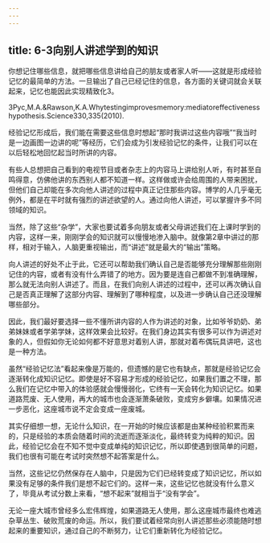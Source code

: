 ```yaml
---
---
---
```

title: 6-3向别人讲述学到的知识
---




你想记住哪些信息，就把哪些信息讲给自己的朋友或者家人听——这就是形成经验记忆的最简单的方法。一旦输出了自己已经记住的信息，各方面的关键词就会关联起来，记忆也能因此实现精致化3。

3Pyc,M.A.&Rawson,K.A.Whytestingimprovesmemory:mediatoreffectivenesshypothesis.Science330,335(2010).

经验记忆形成后，我们能在需要这些信息时想起“那时我讲过这些内容哦”“我当时是一边画图一边讲的呢”等经历，它们会成为引发经验记忆的条件，让我们可以在以后轻松地回忆起当时所讲的内容。

有些人总想把自己看到的电视节目或者杂志上的内容马上讲给别人听，有时甚至自鸣得意，仿佛他讲的东西别人都不知道一样。这样做或许会给周围的人带来困扰，但他们自己却能在多次向他人讲述的过程中真正记住那些内容。博学的人几乎毫无例外，都是在平时就有强烈的讲述欲望的人。通过向他人讲述，可以掌握许多不同领域的知识。

当然，除了这些“杂学”，大家也要试着多向朋友或者父母讲述我们在上课时学到的内容，这样一来，刚刚学会的知识就可以慢慢地渗入脑中。就像第2章中讲过的那样，相对于输入，人脑更重视输出，而“讲述”就是最大的“输出”策略。

向人讲述的好处不止于此，它还可以帮助我们确认自己是否能够充分理解那些刚刚记住的内容，或者有没有什么弄错了的地方。因为要是连自己都做不到准确理解，那么就无法向别人讲述了。而且，在我们向别人讲述的过程中，还可以再次确认自己是否真正理解了这部分内容、理解到了哪种程度，以及进一步确认自己还没理解哪些部分。

因此，我们最好要选择一些不懂所讲内容的人作为讲述的对象，比如爷爷奶奶、弟弟妹妹或者学弟学妹，这样效果会比较好。在我们身边其实有很多可以作为讲述对象的人，但假如你无论如何都不好意思对着别人讲，那就对着布偶玩具讲吧，这也是一种方法。

虽然“经验记忆法”看起来像是万能的，但遗憾的是它也有缺点，那就是经验记忆会逐渐转化成知识记忆。即使是好不容易才形成的经验记忆，如果我们置之不理，那么我们在记忆中带入的体验感就会慢慢弱化，它终有一天会转化为知识记忆。如果道路荒废、无人使用，再大的城市也会逐渐萧条破败，变成穷乡僻壤。如果情况进一步恶化，这座城市说不定会变成一座废城。

其实仔细想一想，无论什么知识，在一开始的时候应该都是由某种经验积累而来的，只是经验的本质会随着时间的流逝而逐渐淡化，最终转变为纯粹的知识。因此，经验记忆会在不知不觉中变成单纯的知识记忆，所以即使遇到很简单的问题，我们也很有可能在考试时突然想不起答案是什么。

当然，这些记忆仍然保存在人脑中，只是因为它们已经转变成了知识记忆，所以如果没有足够的条件我们是想不起它们的。这样一来，这些记忆也就没有什么意义了，毕竟从考试分数上来看，“想不起来”就相当于“没有学会”。

无论一座大城市曾经多么宏伟辉煌，如果道路无人使用，那么这座城市最终也难逃杂草丛生、破败荒废的命运。所以，我们要试着经常向别人讲述那些必须能随时想起来的重要知识，通过自己的不断努力，让它们重新转化为经验记忆。